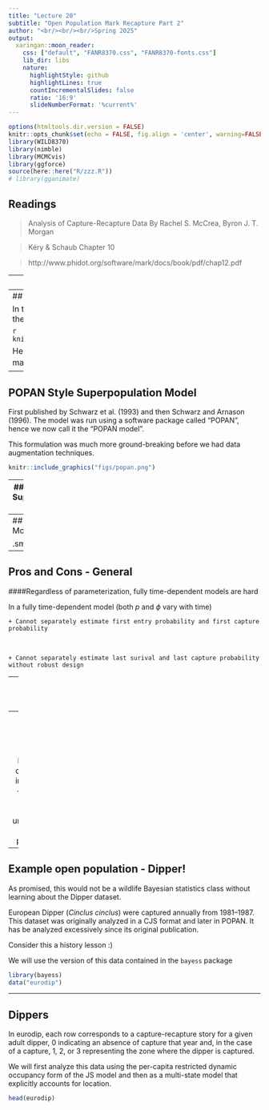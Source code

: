 ```yaml
---
title: "Lecture 20"
subtitle: "Open Population Mark Recapture Part 2"
author: "<br/><br/><br/>Spring 2025"
output:
  xaringan::moon_reader:
    css: ["default", "FANR8370.css", "FANR8370-fonts.css"]
    lib_dir: libs
    nature:
      highlightStyle: github
      highlightLines: true
      countIncrementalSlides: false
      ratio: '16:9'
      slideNumberFormat: '%current%' 
---
```


```r
options(htmltools.dir.version = FALSE)
knitr::opts_chunk$set(echo = FALSE, fig.align = 'center', warning=FALSE, message=FALSE,fig.retina = 2)
library(WILD8370)
library(nimble)
library(MCMCvis)
library(ggforce)
source(here::here("R/zzz.R"))
# library(gganimate)
```
## Readings

> Analysis of Capture-Recapture Data By Rachel S. McCrea, Byron J. T. Morgan


> Kéry & Schaub Chapter 10


> http://www.phidot.org/software/mark/docs/book/pdf/chap12.pdf

---
## Review

Lots of parameters of potential interest in these models

- $\phi$ = probability of survival 

- $\gamma$ = biologically meaningless parameter indicating if you are 'removed' from the available population 

- $N_t$ = realized abundance in time $t$

- $N_s$ = total number of individuals ever alive (superpopulation)

- $B_t$ = realized recruits in time $t$

- $b_t$ = probability of being recruited in time $t$ given that you ARE recruited at some point from time $t = 1$ to time $t = T$ (semi-meaningless biologically)

- $\psi$ = proportion of the total augmented population (real + imaginary) that are real

- $f = \frac{B_t}{N_t}$ = per capita realized recruitment 

---
## JS Open Population Model 

In the classic Jolly-Seber formulation, the population followed this structure:

```r
knitr::include_graphics("figs/js.png")
```

Here, what the authors call $M_t$ is just marked individuals, so $M_t$ + $U_t$ = $N_t$.
---
## POPAN Style Superpopulation Model 

First published by Schwarz et al. (1993) and then Schwarz and Arnason (1996). The model was run using a software package called "POPAN", hence we now call it the "POPAN model". 

This formulation was much more ground-breaking before we had data augmentation techniques.

```r
knitr::include_graphics("figs/popan.png")
```

---
## POPAN Style Superpopulation Model 

As mentioned, this formulation has very little impact when we actually go to code the model in Nimble. 

<br/>

In our Bayesian framework, $N_s$ = $\psi*M$ (proportion of total augmented population ever alive).

<br/>

Then at each time set, animals can enter the population with some probability $b$, such that the expected value of recruits in each time step is just $N_s*b$ = $\psi*M*b$. 

<br/>

Assuming you are using data augmentation and the robust design, the only difference is that animals can be alive (z = 1) but not real. This has some implications for MCMC mixing but no biological difference. 

---
## POPAN Model in Nimble
```css
.smaller .remark-code { 
font-size: 85% !important;
}
```

.smaller[
```r
for (i in 1:M){
    w[i] ~ dbern(psi)   # Draw latent inclusion
    z[i,1] ~ dbern(nu[1])
    # Observation process
    mu1[i] <- p[i,1] * z[i,1] * w[i]
    y[i,1] ~ dbern(mu1[i])
    # Subsequent occasions
    for (t in 2:n.occasions){
       # State process
       q[i,t-1] <- 1-z[i,t-1]
       mu2[i,t] <- phi[i,t-1] * z[i,t-1] + nu[t] * prod(q[i,1:(t-1)])
       z[i,t] ~ dbern(mu2[i,t])
       # Observation process
       mu3[i,t] <- z[i,t] * p[i,t] * w[i]
       y[i,t] ~ dbern(mu3[i,t])
    } #t
 } #i
for(t in 1:n.occasions){
  nu[t] ~ dbeta(1,1)
}
```
] 

---
## Pros and Cons - General 

####Regardless of parameterization, fully time-dependent models are hard 

In a fully time-dependent model (both $p$ and $\phi$ vary with time) 
<br/>

    + Cannot separately estimate first entry probability and first capture probability 
    
<br/>
    
    + Cannot separately estimate last surival and last capture probability without robust design
    


---
## Other Models Exist


  + Pradel Model (reverse-time formulation)
  
  <br/>
  
  + Link-Barker Model (allows for direct prior on per-capita fecundity)
  
  <br/>
  
  + Multi-state Formulation
  
  <br/>
  
--
<br/>

All these model requires a lot of data on marked individuals - we need a lot of data to understand complex processes

---
## Example open population - Dipper!

As promised, this would not be a wildlife Bayesian statistics class without learning about the Dipper dataset. 



European Dipper (*Cinclus cinclus*) were captured annually from 1981--1987. This dataset was originally analyzed in a CJS format and later in POPAN. It has be analyzed excessively since its original publication. 



Consider this a history lesson :) 


We will use the version of this data contained in the `bayess` package 


```r
library(bayess)
data("eurodip")
```

---
## Dippers 

In eurodip, each row corresponds to a capture-recapture story for a given adult dipper, 0 indicating an absence of capture that year and, in the case of a capture, 1, 2, or 3 representing the zone where the dipper is captured.

We will first analyze this data using the per-capita restricted dynamic occupancy form of the JS model and then as a multi-state model that explicitly accounts for location. 


```r
head(eurodip)
```




